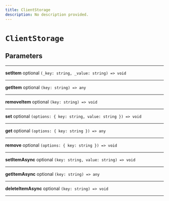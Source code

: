 ```yaml
---
title: ClientStorage
description: No description provided.
---
```


# `ClientStorage`

## Parameters

---

**setItem** <span className="optional-status">optional</span> `(_key: string, _value: string) => void`

---

**getItem** <span className="optional-status">optional</span> `(key: string) => any`

---

**removeItem** <span className="optional-status">optional</span> `(key: string) => void`

---

**set** <span className="optional-status">optional</span> `(options: { key: string, value: string }) => void`

---

**get** <span className="optional-status">optional</span> `(options: { key: string }) => any`

---

**remove** <span className="optional-status">optional</span> `(options: { key: string }) => void`

---

**setItemAsync** <span className="optional-status">optional</span> `(key: string, value: string) => void`

---

**getItemAsync** <span className="optional-status">optional</span> `(key: string) => any`

---

**deleteItemAsync** <span className="optional-status">optional</span> `(key: string) => void`

---
